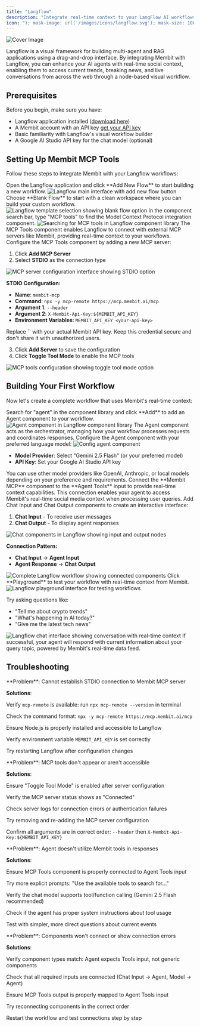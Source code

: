 ```yaml
---
title: "Langflow"
description: "Integrate real-time context to your LangFlow AI workflows via Membit MCP."
icon: "); mask-image: url('/images/icons/langflow.svg'); mask-size: 100% 100%;/*"
---
```


<img
  src="/images/cover/langflow.png"
  alt="Cover Image"
  className="rounded-lg"
  noZoom
/>

Langflow is a visual framework for building multi-agent and RAG applications using a drag-and-drop interface. By integrating Membit with Langflow, you can enhance your AI agents with real-time social context, enabling them to access current trends, breaking news, and live conversations from across the web through a node-based visual workflow.

## Prerequisites

Before you begin, make sure you have:

- Langflow application installed ([download here](https://langflow.org))
- A Membit account with an API key [get your API key](/access-and-auth)
- Basic familiarity with Langflow's visual workflow builder
- A Google AI Studio API key for the chat model (optional)

## Setting Up Membit MCP Tools

Follow these steps to integrate Membit with your Langflow workflows:

<Steps>
<Step title="Create New Flow">
Open the Langflow application and click **Add New Flow** to start building a new workflow.

<Frame>
<img src="/images/langflow/new-flow.png" alt="Langflow main interface with add new flow button" />
</Frame>
</Step>

<Step title="Select Blank Flow">
Choose **Blank Flow** to start with a clean workspace where you can build your custom workflow.

<Frame>
<img src="/images/langflow/blank-flow.png" alt="Langflow template selection showing blank flow option" />
</Frame>
</Step>

<Step title="Search for MCP Tools">
In the component search bar, type "MCP tools" to find the Model Context Protocol integration component.

<Frame>
  <img
    src="/images/langflow/search-mcp-tools.png"
    alt="Searching for MCP tools in Langflow component library"
  />
</Frame>

<Check>
The MCP Tools component enables Langflow to connect with external MCP servers like Membit, providing real-time context to your workflows.
</Check>
</Step>

<Step title="Configure MCP Server">
Configure the MCP Tools component by adding a new MCP server:

1. Click **Add MCP Server**
2. Select **STDIO** as the connection type

<Frame>
  <img
    src="/images/langflow/stdio.png"
    alt="MCP server configuration interface showing STDIO option"
  />
</Frame>

**STDIO Configuration:**

- **Name**: `membit-mcp`
- **Command**: `npx -y mcp-remote https://mcp.membit.ai/mcp`
- **Argument 1**: `--header`
- **Argument 2**: `X-Membit-Api-Key:${MEMBIT_API_KEY}`
- **Environment Variables**: `MEMBIT_API_KEY <your-api-key>`

<Warning>
Replace `<your-api-key>` with your actual Membit API key. Keep this credential secure and don't share it with unauthorized users.
</Warning>

3. Click **Add Server** to save the configuration
4. Click **Toggle Tool Mode** to enable the MCP tools

<Frame>
<img src="/images/langflow/tool-mode.png" alt="MCP tools configuration showing toggle tool mode option" />
</Frame>
</Step>
</Steps>

## Building Your First Workflow

Now let's create a complete workflow that uses Membit's real-time context:

<Steps>
<Step title="Add Agent Component">
Search for "agent" in the component library and click **Add** to add an Agent component to your workflow.

<Frame>
  <img
    src="/images/langflow/agent.png"
    alt="Agent component in Langflow component library"
  />
</Frame>

<Check>
The Agent component acts as the orchestrator, managing how your workflow processes requests and coordinates responses.
</Check>
</Step>

<Step title="Configure Agent Model">
Configure the Agent component with your preferred language model:

<Frame>
  <img src="/images/langflow/config-agent.png" alt="Config agent component" />
</Frame>

- **Model Provider**: Select "Gemini 2.5 Flash" (or your preferred model)
- **API Key**: Set your Google AI Studio API key

<Tip>
You can use other model providers like OpenAI, Anthropic, or local models depending on your preference and requirements.
</Tip>
</Step>

<Step title="Connect MCP Tools">
Connect the **Membit MCP** component to the **Agent Tools** input to provide real-time context capabilities.

<Check>
This connection enables your agent to access Membit's real-time social media context when processing user queries.
</Check>
</Step>

<Step title="Add Chat Components">
Add Chat Input and Chat Output components to create an interactive interface:

1. **Chat Input** - To receive user messages
2. **Chat Output** - To display agent responses

<Frame>
  <img
    src="/images/langflow/chat.png"
    alt="Chat components in Langflow showing input and output nodes"
  />
</Frame>

**Connection Pattern:**

- **Chat Input** → **Agent Input**
- **Agent Response** → **Chat Output**

<Frame>
<img src="/images/langflow/chat-with-agent.png" alt="Complete Langflow workflow showing connected components" />
</Frame>
</Step>

<Step title="Test Your Workflow">
Click **Playground** to test your workflow with real-time context from Membit.

<Frame>
  <img
    src="/images/langflow/playground.png"
    alt="Langflow playground interface for testing workflows"
  />
</Frame>

Try asking questions like:

- "Tell me about crypto trends"
- "What's happening in AI today?"
- "Give me the latest tech news"

<Frame caption="Testing the workflow with real-time context from Membit">
  <img
    src="/images/langflow/talk-with-chat.png"
    alt="Langflow chat interface showing conversation with real-time context"
  />
</Frame>

<Check>
If successful, your agent will respond with current information about your query topic, powered by Membit's real-time data feed.
</Check>
</Step>
</Steps>

## Troubleshooting

<AccordionGroup>
<Accordion title="MCP Server STDIO Connection Issues">
**Problem**: Cannot establish STDIO connection to Membit MCP server

**Solutions**:

Verify `mcp-remote` is available: run `npx mcp-remote --version` in terminal

Check the command format: `npx -y mcp-remote https://mcp.membit.ai/mcp`

Ensure Node.js is properly installed and accessible to Langflow

Verify environment variable `MEMBIT_API_KEY` is set correctly

Try restarting Langflow after configuration changes

</Accordion>

<Accordion title="Tool Mode Not Working">
**Problem**: MCP tools don't appear or aren't accessible

**Solutions**:

Ensure "Toggle Tool Mode" is enabled after server configuration

Verify the MCP server status shows as "Connected"

Check server logs for connection errors or authentication failures

Try removing and re-adding the MCP server configuration

Confirm all arguments are in correct order: `--header` then `X-Membit-Api-Key:${MEMBIT_API_KEY}`

</Accordion>

<Accordion title="Agent Not Using Tools">
**Problem**: Agent doesn't utilize Membit tools in responses

**Solutions**:

Ensure MCP Tools component is properly connected to Agent Tools input

Try more explicit prompts: "Use the available tools to search for..."

Verify the chat model supports tool/function calling (Gemini 2.5 Flash recommended)

Check if the agent has proper system instructions about tool usage

Test with simpler, more direct questions about current events

</Accordion>

<Accordion title="Workflow Component Connection Errors">
**Problem**: Components won't connect or show connection errors

**Solutions**:

Verify component types match: Agent expects Tools input, not generic components

Check that all required inputs are connected (Chat Input → Agent, Model → Agent)

Ensure MCP Tools output is properly mapped to Agent Tools input

Try reconnecting components in the correct order

Restart the workflow and test connections step by step

</Accordion>
</AccordionGroup>

